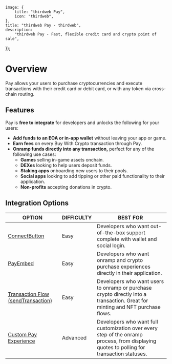
	image: {
		title: "thirdweb Pay",
		icon: "thirdweb",
	},
	title: "thirdweb Pay - thirdweb",
	description:
		"thirdweb Pay - Fast, flexible credit card and crypto point of sale",
});

# Overview

Pay allows your users to purchase cryptocurrencies and execute transactions with their credit card or debit card, or with any token via cross-chain routing.

<DocImage src={PayOverviewImage} />

## Features

Pay is **free to integrate** for developers and unlocks the following for your users:

- **Add funds to an EOA or in-app wallet** without leaving your app or game.
- **Earn fees** on every Buy With Crypto transaction through Pay.
- **Onramp funds directly into any transaction,** perfect for any of the following use cases:
  - **Games** selling in-game assets onchain.
  - **DEXes** looking to help users deposit funds.
  - **Staking apps** onboarding new users to their pools.
  - **Social apps** looking to add tipping or other paid functionality to their application.
  - **Non-profits** accepting donations in crypto.

## Integration Options

| OPTION                                                                                              | DIFFICULTY | BEST FOR                                                                                                                                  |
| --------------------------------------------------------------------------------------------------- | ---------- | ----------------------------------------------------------------------------------------------------------------------------------------- |
| [ConnectButton](/connect/pay/get-started#option-1-connectbutton)                                    | Easy       | Developers who want out-of-the-box support complete with wallet and social login.                                                         |
| [PayEmbed](/connect/pay/get-started#option-2-embed-pay)                                             | Easy       | Developers who want onramp and crypto purchase experiences directly in their application.                                                 |
| [Transaction Flow (sendTransaction)](/connect/pay/get-started#option-3-send-a-transaction-with-pay) | Easy       | Developers who want users to onramp or purchase crypto directly into a transaction. Great for minting and NFT purchase flows.             |
| [Custom Pay Experience](/connect/pay/build-a-custom-experience)                                     | Advanced   | Developers who want full customization over every step of the onramp process, from displaying quotes to polling for transaction statuses. |
